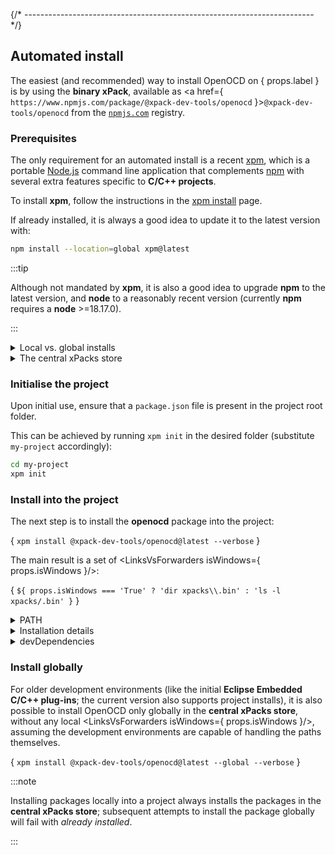 


{/* ------------------------------------------------------------------------ */}

## Automated install

The easiest (and recommended) way to install OpenOCD on { props.label } is by using the **binary xPack**, available as
<a href={ `https://www.npmjs.com/package/@xpack-dev-tools/openocd` }><code>@xpack-dev-tools/openocd</code></a>
from the [`npmjs.com`](https://www.npmjs.com) registry.

### Prerequisites

The only requirement for an automated install is a recent
[xpm](https://xpack.github.io/xpm/), which is a portable
[Node.js](https://nodejs.org) command line application
that complements [npm](https://docs.npmjs.com)
with several extra features specific to
**C/C++ projects**.

To install **xpm**,
follow the instructions in the
[xpm install](https://xpack.github.io/xpm/install/) page.

If already installed, it is always a good idea to update it to the
latest version with:

```sh
npm install --location=global xpm@latest
```

:::tip

Although not mandated by **xpm**, it is also a good idea to upgrade
**npm** to the latest version, and
**node** to a reasonably recent version (currently **npm** requires
a **node** >=18.17.0).

:::

<details>
<summary>Local vs. global installs</summary>

To ensure reproducibility, it is essential for each project to be able to
use specific versions of each tool.

Similarly to **npm** being able to install specific versions of the
JavaScript tools into each project,
**xpm** was also designed to be able to install specific versions of the
required binary tools into each project.

Thus, similarly to the JavaScript tools installed by **npm** in
`node_modules/.bin`, **xpm** installs the binary tools in
`xpacks/.bin`.
</details>

<details>
<summary>The central xPacks store</summary>

Given that some binary tools (such as toolchains) can be very large
(hundreds of megabytes or more), it is impractical to maintain multiple
copies of these tools, one for each project.

Instead, **xpm** installs the binary packages into a platform-dependent folder
within the home directory, thereby conserving disk space when these tools are
used across multiple projects.

Then, in order to allow the projects to access the binary tools,
**xpm** adds <LinksVsForwarders isWindows={ props.isWindows }/>
into the projects pointing to the **central xPacks store**.

The outcome is functionally equivalent to installing the tools in each project,
but without the wasted disk space.

:::tip

It is possible to force a local install by passyng `--copy` to `xpm install`.

:::

However, if needed, it is also possible to install packages only globally,
without creating local <LinksVsForwarders isWindows={ props.isWindows }/>
(see below).
</details>

### Initialise the project

Upon initial use, ensure that a `package.json` file is present in the
project root folder.

This can be achieved by running `xpm init` in the desired folder
(substitute `my-project` accordingly):

```sh
cd my-project
xpm init
```

### Install into the project

The next step is to install the
**openocd** package into the project:

<CodeBlock language="sh"> {
`xpm install @xpack-dev-tools/openocd@latest --verbose`
} </CodeBlock>

The main result is a set of <LinksVsForwarders isWindows={ props.isWindows }/>:

<CodeBlock language="console"> {
`${ props.isWindows === 'True' ? 'dir xpacks\\.bin' : 'ls -l xpacks/.bin' }`
} </CodeBlock>

<details>
<summary>PATH</summary>

With all binary tools installed in `xpacks/.bin`, the project build
configurations need a single PATH adjustment:

```sh
export PATH=<...project-path...>/xpacks/.bin:$PATH
```

{ props.isWindows === 'True' ?
  <Admonition type="tip">
    <p>When not using the Git console, adjust the syntax for the
  corresponding shell.</p>
  </Admonition>
 : ''
}
</details>

<details>
<summary>Installation details</summary>

The above `xpm install` command will do the following:

* identify the platform specific archive for the latest available version
  of OpenOCD, download it in a cache and unpack
  it into a versioned folder
  in the **central xPacks store** (if not already there);
  check the output of the `xpm` command for the actual
  folder used on your platform;
* add <LinksVsForwarders isWindows={ props.isWindows }/>
  into the local `xpacks/.bin` folder, referring to the binaries in the central store;
* add <code>@xpack-dev-tools/openocd</code> to
  `package.json` as a
  development dependency; this associates a specific version of OpenOCD with
  the current project (details below).

:::tip

The install location can be configured using the
`XPACKS_STORE_FOLDER` environment variable; for more details please check the
[xpm folders](https://xpack.github.io/xpm/folders/) page.

:::

:::tip

**xpm** unpacks the archive content into a folder
named `.content`. On some platforms
this might be hidden for normal browsing, and seeing it requires
separate options (like `ls -A`) or, in file browsers, to enable
settings like **Show Hidden Files**.

:::
</details>

<details>
<summary>devDependencies</summary>

As mentioned before, **xpm** adds all locally installed binary packages
as development dependencies in the project `package.json` file.

The result looks like this:

<CodeBlock language="json"> {
`  "xpack": {
    "minimumXpmRequired": "0.19.1",
    "dependencies": {},
    "devDependencies": {
      "@xpack-dev-tools/openocd": {
        "specifier": "${ customField('upstreamVersion') }-${ customField('xpackSubversion') }.${ customField('npmSubversion') }",
        "local": "link",
        "platforms": "all"
      }
    },
    "properties": {},
    "actions": {},
    "buildConfigurations": {}
  }`
} </CodeBlock>

If the `package.json` is saved in the revision system, the project gets
a hard reference to the specific version of
**xPack OpenOCD**.

After cloning the project to a different location, the command `xpm install`
can be used to install all development dependencies.

This is particularly useful for CI/CD environments.
</details>

### Install globally

For older development environments (like the initial **Eclipse Embedded C/C++ plug-ins**; the current version also supports project installs),
it is also possible to install OpenOCD only globally in the **central
xPacks store**, without any local <LinksVsForwarders isWindows={ props.isWindows }/>,
assuming the development environments are capable of handling
the paths themselves.

<CodeBlock language="sh"> {
`xpm install @xpack-dev-tools/openocd@latest --global --verbose`
} </CodeBlock>

:::note

Installing packages locally into a project always installs the
packages in the **central xPacks store**; subsequent attempts to
install the package globally will fail with _already installed_.

:::
